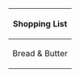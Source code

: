 {| class="wikitable"
!colspan=6|Shopping List
|-
|rowspan="2"|Bread & Butter
|Pie
|Buns
|Danish
|colspan="2"|Croissant
|-
|Cheese
|colspan="2"|Ice cream
|Butter
|Yogurt
|}

